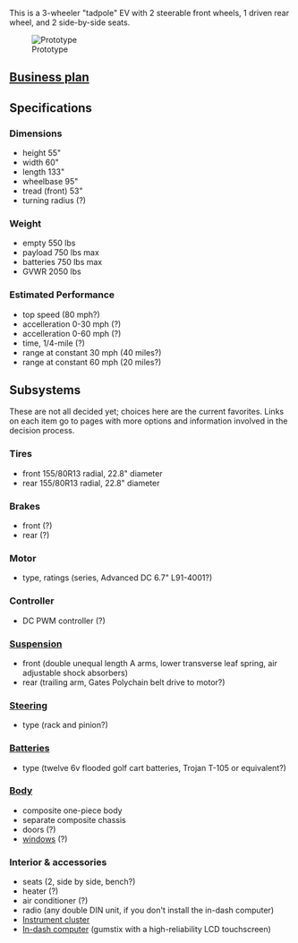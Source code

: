 This is a 3-wheeler "tadpole" EV with 2 steerable front wheels, 1 driven rear wheel, and 2 side-by-side seats.

[[Image:FreedomEV-proto-ph3.jpg|thumb|Prototype]]

==[[Business plan for the Freedom EV|Business plan]]==

==Specifications==

===Dimensions===
*height 55"
*width 60"
*length 133"
*wheelbase 95"
*tread (front) 53"
*turning radius (?)

===Weight===
*empty 550 lbs
*payload 750 lbs max
*batteries 750 lbs max
*GVWR 2050 lbs

===Estimated Performance===
*top speed (80 mph?)
*accelleration 0-30 mph (?)
*accelleration 0-60 mph (?)
*time, 1/4-mile (?)
*range at constant 30 mph (40 miles?)
*range at constant 60 mph (20 miles?)

==Subsystems==
These are not all decided yet; choices here are the current favorites.  Links on each item go to pages with more options and information involved in the decision process.

===Tires===
*front 155/80R13 radial, 22.8" diameter
*rear 155/80R13 radial, 22.8" diameter

===Brakes===
*front (?)
*rear (?)

===Motor===
*type, ratings (series, Advanced DC 6.7" L91-4001?)

===Controller===
*DC PWM controller (?)

===[[FreedomEV Suspension|Suspension]]===
*front (double unequal length A arms, lower transverse leaf spring, air adjustable shock absorbers)
*rear (trailing arm, Gates Polychain belt drive to motor?)

===[[FreedomEV Steering|Steering]]===
*type (rack and pinion?)
===[[FreedomEV Batteries|Batteries]]===
*type (twelve 6v flooded golf cart batteries, Trojan T-105 or equivalent?)
===[[FreedomEV Body|Body]]===
*composite one-piece body
*separate composite chassis
*doors (?)
*[[FreedomEV Windows|windows]] (?)
===Interior & accessories===
*seats (2, side by side, bench?)
*heater (?)
*air conditioner (?)
*radio (any double DIN unit, if you don't install the in-dash computer)
*[[Instrument cluster]]
*[[In-dash computers and touchscreens|In-dash computer]] (gumstix with a high-reliability LCD touchscreen)